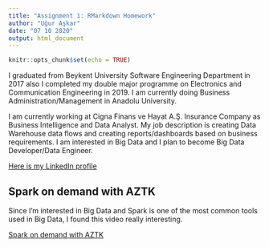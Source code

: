 ```yaml
---
title: "Assignment 1: RMarkdown Homework"
author: "Uğur Aşkar"
date: "07 10 2020"
output: html_document
---
```


```r
knitr::opts_chunk$set(echo = TRUE)
```

I graduated from Beykent University Software Engineering Department in 2017 also I completed my double major programme on Electronics and Communication Engineering in 2019. I am currently doing Business Administration/Management in Anadolu University.

I am currently working at Cigna Finans ve Hayat A.Ş. Insurance Company as Business Intelligence and Data Analyst.
My job description is creating Data Warehouse data flows and creating reports/dashboards based on business requirements.
I am interested in Big Data and I plan to become Big Data Developer/Data Engineer.

[Here is my LinkedIn profile](https://linkedin.com/in/uguraskar/)

## Spark on demand with AZTK
Since I'm interested in Big Data and Spark is one of the most common tools used in Big Data, I found this video really interesting.

[Spark on demand with AZTK](https://www.youtube.com/watch?v=zKcL9Y83YgE)
